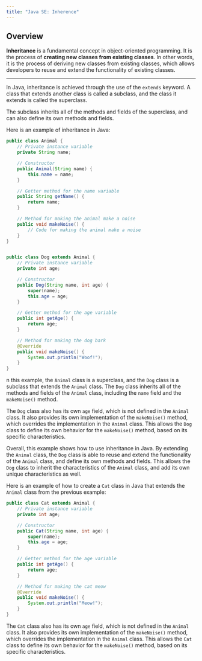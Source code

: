 ```yaml
---
title: "Java SE: Inherence"
---
```


## Overview

::: {.summary}
**Inheritance** is a fundamental concept in object-oriented programming. It is the process of **creating new classes from existing classes**. In other words, it is the process of deriving new classes from existing classes, which allows developers to reuse and extend the functionality of existing classes.
:::
---

In Java, inheritance is achieved through the use of the `extends` keyword. A class that extends another class is called a subclass, and the class it extends is called the superclass.

The subclass inherits all of the methods and fields of the superclass, and can also define its own methods and fields.

Here is an example of inheritance in Java:

``` java
public class Animal {
    // Private instance variable
    private String name;

    // Constructor
    public Animal(String name) {
        this.name = name;
    }

    // Getter method for the name variable
    public String getName() {
        return name;
    }

    // Method for making the animal make a noise
    public void makeNoise() {
        // Code for making the animal make a noise
    }
}
```

``` java

public class Dog extends Animal {
    // Private instance variable
    private int age;

    // Constructor
    public Dog(String name, int age) {
        super(name);
        this.age = age;
    }

    // Getter method for the age variable
    public int getAge() {
        return age;
    }

    // Method for making the dog bark
    @Override
    public void makeNoise() {
        System.out.println("Woof!");
    }
}

```

n this example, the `Animal` class is a superclass, and the `Dog` class is a subclass that extends the `Animal` class. The `Dog` class inherits all of the methods and fields of the `Animal` class, including the `name` field and the `makeNoise()` method.

The `Dog` class also has its own `age` field, which is not defined in the `Animal` class. It also provides its own implementation of the `makeNoise()` method, which overrides the implementation in the `Animal` class. This allows the `Dog` class to define its own behavior for the `makeNoise()` method, based on its specific characteristics.

Overall, this example shows how to use inheritance in Java. By extending the `Animal` class, the `Dog` class is able to reuse and extend the functionality of the `Animal` class, and define its own methods and fields. This allows the `Dog` class to inherit the characteristics of the `Animal` class, and add its own unique characteristics as well.

Here is an example of how to create a `Cat` class in Java that extends the `Animal` class from the previous example:

``` java
public class Cat extends Animal {
    // Private instance variable
    private int age;

    // Constructor
    public Cat(String name, int age) {
        super(name);
        this.age = age;
    }

    // Getter method for the age variable
    public int getAge() {
        return age;
    }

    // Method for making the cat meow
    @Override
    public void makeNoise() {
        System.out.println("Meow!");
    }
}

```

The `Cat` class also has its own `age` field, which is not defined in the `Animal` class. It also provides its own implementation of the `makeNoise()` method, which overrides the implementation in the `Animal` class. This allows the `Cat` class to define its own behavior for the `makeNoise()` method, based on its specific characteristics.